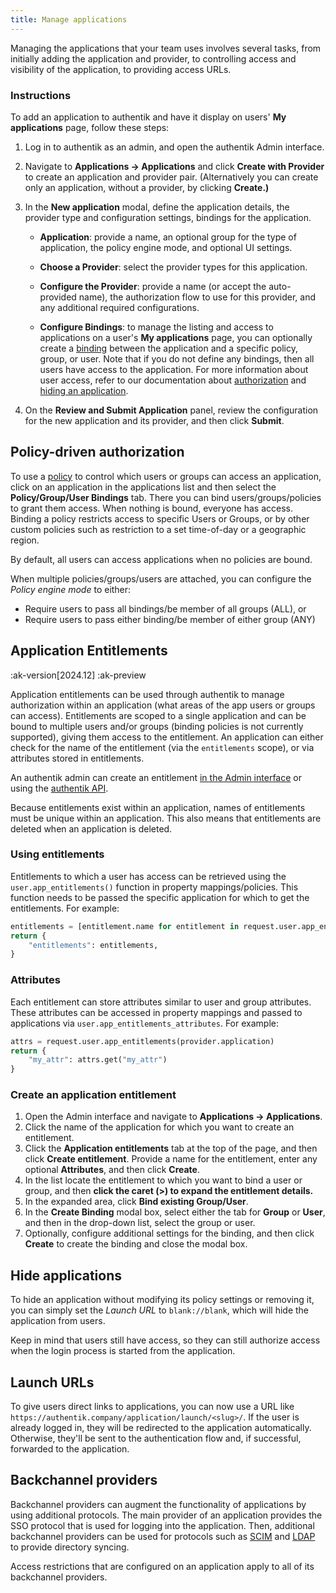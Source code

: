 ```yaml
---
title: Manage applications
---
```


Managing the applications that your team uses involves several tasks, from initially adding the application and provider, to controlling access and visibility of the application, to providing access URLs.

### Instructions

To add an application to authentik and have it display on users' **My applications** page, follow these steps:

1. Log in to authentik as an admin, and open the authentik Admin interface.

2. Navigate to **Applications -> Applications** and click **Create with Provider** to create an application and provider pair. (Alternatively you can create only an application, without a provider, by clicking **Create.)**

3. In the **New application** modal, define the application details, the provider type and configuration settings, bindings for the application.

    - **Application**: provide a name, an optional group for the type of application, the policy engine mode, and optional UI settings.

    - **Choose a Provider**: select the provider types for this application.

    - **Configure the Provider**: provide a name (or accept the auto-provided name), the authorization flow to use for this provider, and any additional required configurations.

    - **Configure Bindings**: to manage the listing and access to applications on a user's **My applications** page, you can optionally create a [binding](../flows-stages/bindings/index.md) between the application and a specific policy, group, or user. Note that if you do not define any bindings, then all users have access to the application. For more information about user access, refer to our documentation about [authorization](#policy-driven-authorization) and [hiding an application](#hide-applications).

4. On the **Review and Submit Application** panel, review the configuration for the new application and its provider, and then click **Submit**.

## Policy-driven authorization

To use a [policy](../../customize/policies/index.md) to control which users or groups can access an application, click on an application in the applications list and then select the **Policy/Group/User Bindings** tab. There you can bind users/groups/policies to grant them access. When nothing is bound, everyone has access. Binding a policy restricts access to specific Users or Groups, or by other custom policies such as restriction to a set time-of-day or a geographic region.

By default, all users can access applications when no policies are bound.

When multiple policies/groups/users are attached, you can configure the _Policy engine mode_ to either:

- Require users to pass all bindings/be member of all groups (ALL), or
- Require users to pass either binding/be member of either group (ANY)

## Application Entitlements

<p className="badge-group">

:ak-version[2024.12]
:ak-preview

</p>

Application entitlements can be used through authentik to manage authorization within an application (what areas of the app users or groups can access). Entitlements are scoped to a single application and can be bound to multiple users and/or groups (binding policies is not currently supported), giving them access to the entitlement. An application can either check for the name of the entitlement (via the `entitlements` scope), or via attributes stored in entitlements.

An authentik admin can create an entitlement [in the Admin interface](#create-an-application-entitlement) or using the [authentik API](../../developer-docs/api/api.md).

Because entitlements exist within an application, names of entitlements must be unique within an application. This also means that entitlements are deleted when an application is deleted.

### Using entitlements

Entitlements to which a user has access can be retrieved using the `user.app_entitlements()` function in property mappings/policies. This function needs to be passed the specific application for which to get the entitlements. For example:

```python
entitlements = [entitlement.name for entitlement in request.user.app_entitlements(provider.application)]
return {
    "entitlements": entitlements,
}
```

### Attributes

Each entitlement can store attributes similar to user and group attributes. These attributes can be accessed in property mappings and passed to applications via `user.app_entitlements_attributes`. For example:

```python
attrs = request.user.app_entitlements(provider.application)
return {
    "my_attr": attrs.get("my_attr")
}
```

### Create an application entitlement

1. Open the Admin interface and navigate to **Applications -> Applications**.
2. Click the name of the application for which you want to create an entitlement.
3. Click the **Application entitlements** tab at the top of the page, and then click **Create entitlement**. Provide a name for the entitlement, enter any optional **Attributes**, and then click **Create**.
4. In the list locate the entitlement to which you want to bind a user or group, and then **click the caret (>) to expand the entitlement details.**
5. In the expanded area, click **Bind existing Group/User**.
6. In the **Create Binding** modal box, select either the tab for **Group** or **User**, and then in the drop-down list, select the group or user.
7. Optionally, configure additional settings for the binding, and then click **Create** to create the binding and close the modal box.

## Hide applications

To hide an application without modifying its policy settings or removing it, you can simply set the _Launch URL_ to `blank://blank`, which will hide the application from users.

Keep in mind that users still have access, so they can still authorize access when the login process is started from the application.

## Launch URLs

To give users direct links to applications, you can now use a URL like `https://authentik.company/application/launch/<slug>/`. If the user is already logged in, they will be redirected to the application automatically. Otherwise, they'll be sent to the authentication flow and, if successful, forwarded to the application.

## Backchannel providers

Backchannel providers can augment the functionality of applications by using additional protocols. The main provider of an application provides the SSO protocol that is used for logging into the application. Then, additional backchannel providers can be used for protocols such as [SCIM](../providers/scim/index.md) and [LDAP](../providers/ldap/index.md) to provide directory syncing.

Access restrictions that are configured on an application apply to all of its backchannel providers.

